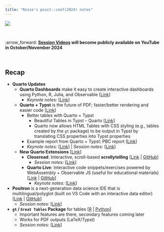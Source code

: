 ```yaml
---
title: "Rosie's posit::conf(2024) notes"
---
```


![](images/posit-conf-2024-hexwall1.png)

<br>

:arrow_forward: **[Session Videos](https://www.youtube.com/@PositPBC) will become publicly available on YouTube in October/November 2024**

<br>

:::{.callout-tip}

## Recap
* **Quarto Updates**
  + **Quarto Dashboards** make it easy to create interactive dashboards using Python, R, Julia, and Observable [[Link](https://quarto.org/docs/dashboards/)]
    + *Keynote notes:* [[Link](keynotes.qmd#sec-keynotequarto)]
  + **Quarto + Typst** is the future of PDF; faster/better rendering and easier code [[Link](https://quarto.org/docs/output-formats/typst.html)]
    + Better tables with Quarto + Typst
      + Beautiful Tables in Typst – Quarto [[Link](https://quarto.org/docs/blog/posts/2024-07-02-beautiful-tables-in-typst/)]
      + Quarto now allows HTML Tables with CSS styling (e.g., tables created by the `gt` package) to be output in Typst by translating CSS properties into Typst properties
    + Example report from Quarto + Typst: PBC report [[Link](https://posit.co/wp-content/uploads/2024/05/Posit-BenefitCorporation-2023-Annual-Report.pdf)]
    + *Keynote notes:* [[Link](keynotes.qmd#sec-keynotequarto)] | *Session notes:* [[Link](sessions_day2.qmd#sec-typstexample)]
  + **New Quarto Extensions** [[Link](https://quarto.org/docs/extensions/)]
    + **Closeread**: Interactive, scroll-based **scrollytelling** [[Link](closeread.netlify.app) | [GitHub](https://github.com/qmd-lab/closeread)]
      + *Session notes:* [[Link](sessions_day2.qmd#sec-scrollytelling)]
    + **Quarto Live**: Interactive code snippets/exercises powered by WebAssembly + Observable JS (useful for educational materials) [[Link](https://r-wasm.github.io/quarto-live/) | [GitHub](https://github.com/r-wasm/quarto-live)]
      + *Keynote notes:* [[Link](keynotes.qmd#sec-webr)]
* **Positron** is a next-generation data science IDE that is multilingual/polyglot (built on VS Code with an interactive data editor) [[Link](https://github.com/posit-dev/positron/wiki) | [GitHub](https://github.com/posit-dev/positron)]
  + *Session notes:* [[Link](sessions_day1.qmd#sec-positron)]
* **`gt` / `Great Tables` Package** for tables [[R](https://gt.rstudio.com/) | [Python](https://posit-dev.github.io/great-tables/articles/intro.html)]
    + Important features are there, secondary features coming later
    + Works for PDF outputs (LaTeX/Typst)
    + *Session notes:* [[Link](sessions_day1.qmd#sec-greattables)]

:::